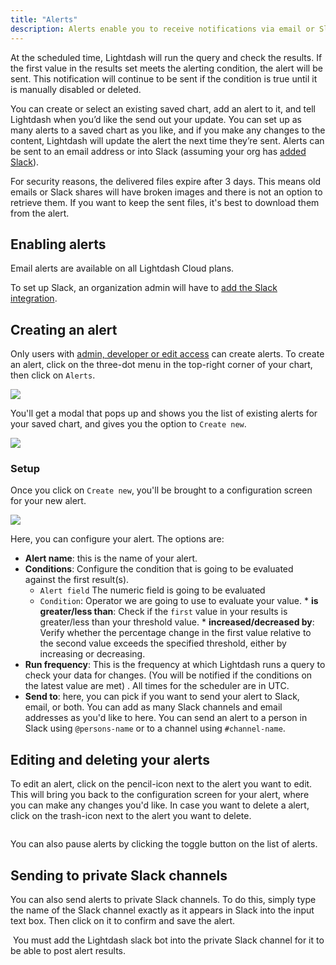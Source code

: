 ```yaml
---
title: "Alerts"
description: Alerts enable you to receive notifications via email or Slack when the value of a saved chart meets your specified conditions.
---
```


At the scheduled time, Lightdash will run the query and check the results. If the first value in the results set meets the alerting condition, the alert will be sent. This notification will continue to be sent if the condition is true until it is manually disabled or deleted.

You can create or select an existing saved chart, add an alert to it, and tell Lightdash when you’d like the send out your update. You can set up as many alerts to a saved chart as you like, and if you make any changes to the content, Lightdash will update the alert the next time they’re sent. Alerts can be sent to an email address or into Slack (assuming your org has [added Slack](/guides/adding-slack-integration)).


<Info>
For security reasons, the delivered files expire after 3 days. This means old emails or Slack shares will have broken images and there is not an option to retrieve them. If you want to keep the sent files, it's best to download them from the alert.
</Info>

## Enabling alerts

Email alerts are available on all Lightdash Cloud plans.

To set up Slack, an organization admin will have to [add the Slack integration](/guides/adding-slack-integration).

## Creating an alert

Only users with [admin, developer or edit access](/references/roles) can create alerts. To create an alert, click on the three-dot menu in the top-right corner of your chart, then click on `Alerts`.

![](/images/guides/alert-three-dot-menu-7192397e3627e22de65ed2302a51f52b.png)

You'll get a modal that pops up and shows you the list of existing alerts for your saved chart, and gives you the option to `Create new`.

![](/images/guides/alert-create-new-modal-8e6d293745b72d2cc054641d9756c2ae.png)

### Setup

Once you click on `Create new`, you'll be brought to a configuration screen for your new alert.

![](/images/guides/configure-alert-f29504d4a210ce6cd5032da60abda234.png)

Here, you can configure your alert. The options are:

* **Alert name**: this is the name of your alert.
* **Conditions**: Configure the condition that is going to be evaluated against the first result(s).
   * `Alert field` The numeric field is going to be evaluated
   * `Condition`: Operator we are going to use to evaluate your value.
         * **is greater/less than**: Check if the `first` value in your results is greater/less than your threshold value.
         * **increased/decreased by**: Verify whether the percentage change in the first value relative to the second value exceeds the specified threshold, either by increasing or decreasing.
* **Run frequency**: This is the frequency at which Lightdash runs a query to check your data for changes. (You will be notified if the conditions on the latest value are met) . All times for the scheduler are in UTC.
* **Send to**: here, you can pick if you want to send your alert to Slack, email, or both. You can add as many Slack channels and email addresses as you'd like to here. You can send an alert to a person in Slack using `@persons-name` or to a channel using `#channel-name`.

## Editing and deleting your alerts

To edit an alert, click on the pencil-icon next to the alert you want to edit. This will bring you back to the configuration screen for your alert, where you can make any changes you'd like. In case you want to delete a alert, click on the trash-icon next to the alert you want to delete.

<Frame>
  <img src="/images/guides/edit-delete-alert-b472792647c64e6b61cff99cfd66a0d2.png" alt=""/>
</Frame>

You can also pause alerts by clicking the toggle button on the list of alerts.

## Sending to private Slack channels

You can also send alerts to private Slack channels. To do this, simply type the name of the Slack channel exactly as it appears in Slack into the input text box. Then click on it to confirm and save the alert.

<Frame>
  <img src="/images/guides/private-slack-channel-e4c4bcf0137dbbf8cdae4439251fc9af.png" alt=""/>
</Frame>

<Info>
You must add the Lightdash slack bot into the private Slack channel for it to be able to post alert results.
</Info>
